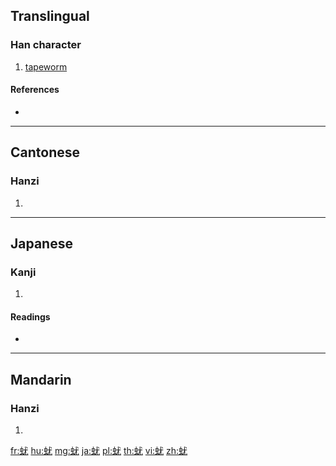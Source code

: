{{character info/new}}
==Translingual==

===Han character===
{{Han char|rn=142|rad=虫|as=04|sn=10|four=53114|canj=LIIKU}}

# [[tapeworm]]

====References====
* {{Han ref|kx=1078.030|dkj=32876|dj=1547.040|hdz=42837.120|uh=8698|ud=34456|bh=D3CA|bd=54218}}

----

==Cantonese==

===Hanzi===
{{yue-hanzi|jyut=|y=wui4}}

# {{defn|lang=yue|sort=虫04}}

----

==Japanese==

===Kanji===
{{ja-kanji|grade=|rs=虫04}}

# {{defn|lang=ja|sort=虫04}}

====Readings====
* {{ja-readings|on=[[かい]] (kai), [[ゆう]] (yū)|kun=[[かいちゅう]] (kaichū), [[はらのむし]] (haranomushi)|nanori=}}

----

==Mandarin==

===Hanzi===
{{cmn-hanzi|pin=[[huí]] ([[hui2]])|wg=hui<sup>2</sup>}}

# {{defn|lang=cmn|sort=虫04}}

[[fr:蚘]]
[[hu:蚘]]
[[mg:蚘]]
[[ja:蚘]]
[[pl:蚘]]
[[th:蚘]]
[[vi:蚘]]
[[zh:蚘]]
